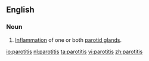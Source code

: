 ==English==

===Noun===
{{en-noun|parotitises}} 
{{wikipedia}}

# [[inflammation|Inflammation]] of one or both [[parotid gland]]s.

[[io:parotitis]]
[[nl:parotitis]]
[[ta:parotitis]]
[[vi:parotitis]]
[[zh:parotitis]]